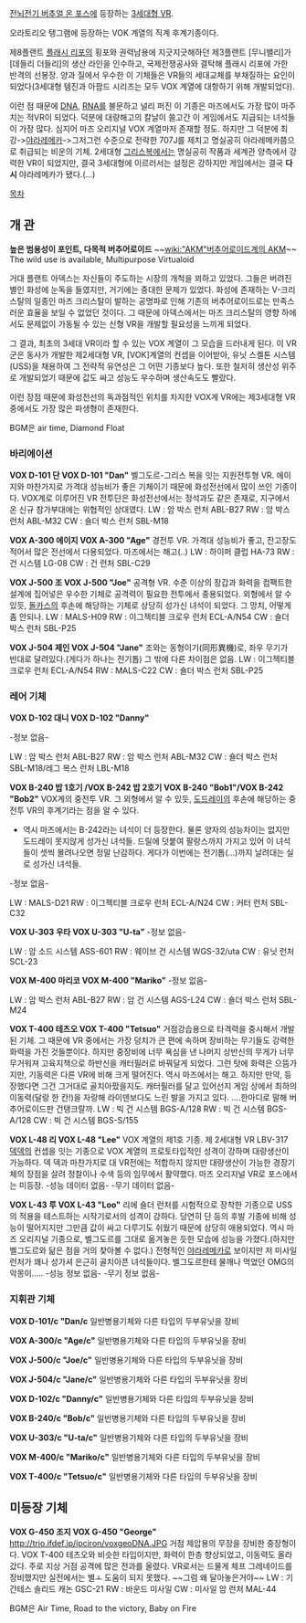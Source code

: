 [[전뇌전기 버추얼 온 포스]]에 등장하는 [[3세대형 VR]]. 

오라토리오 탱그램에 등장하는 VOK 계열의 직계 후계기종이다.

제8플랜트 [[플래시 리포]]의 횡포와 권력남용에 지긋지긋해하던 제3플랜트 [무니밸리]가 [데들리 더들리]의 생산 라인을 인수하고, 국제전쟁공사와 결탁해 플래시 리포에 가한 반격의 선봉장. 양과 질에서 우수한 이 기체들은 VR들의 세대교체를 부채질하는 요인이 되었다(3세대형 템진과 아팜드 시리즈는 모두 VOX 계열에 대항하기 위해 개발되었다).

이런 점 때문에 [[DNA]], [[RNA]]를 불문하고 널리 퍼진 이 기종은 마즈에서도 가장 많이 마주치는 적VR이 되었다. 덕분에 대량해고의 칼날이 쓸고간 이 게임에서도 지급되는 녀석들이 가장 많다. 심지어 마즈 오리지널 VOX 계열마저 존재할 정도. 하지만 그 덕분에 최강->[[야라레메카]]->그저그런 수준으로 전락한 707J를 제치고 명실공히 야라레메카쯤으로 취급되는 비운의 기체. 2세대형 [[그리스복]]에서는 명실공히 작품과 세계관 양측에서 강력한 VR이 되었지만, 결국 3세대형에 이르러서는 설정은 강하지만 게임에서는 결국 '''다시''' 야라레메카가 됐다.(…)

[[목차]]

== 개 관 ==
'''높은 범용성이 포인트, 다목적 버추어로이드''' ~~[[wiki:"AKM"버추어로이드계의 AKM]]~~
The wild use is available, Multipurpose Virtualoid

거대 플랜트 아덱스는 자신들이 주도하는 시장의 개척을 꾀하고 있었다. 그들은 버려진 별인 화성에 눈독을 들였지만, 거기에는 중대한 문제가 있었다. 화성에 존재하는 V-크리스탈의 일종인 마즈 크리스탈이 발하는 공명파로 인해 기존의 버추어로이드로는 만족스러운 효율을 보일 수 없었던 것이다. 그 때문에 아덱스에서는 마즈 크리스탈의 영향 하에서도 문제없이 가동될 수 있는 신형 VR을 개발할 필요성을 느끼게 되었다. 

그 결과, 최초의 3세대 VR이라 할 수 있는 VOX 계열이 그 모습을 드러내게 된다. 이 VR군은 동사가 개발한 제2세대형 VR, [VOK]계열의 컨셉을 이어받아, 유닛 스켈톤 시스템(USS)을 채용하여 그 전략적 유연성은 그 어떤 기종보다 높다. 또한 철저히 생산성 위주로 개발되었기 때문에 값도 싸고 성능도 우수하며 생산속도도 빨랐다. 

이런 장점 때문에 화성전선의 독과점적인 위치를 차지한 VOX계 VR에는 제3세대형 VR중에서도 가장 많은 파생형이 존재한다.


BGM은 air time, Diamond Float

=== 바리에이션 === 
'''VOX D-101 단 VOX D-101 "Dan"'''
벨그도르-그리스 복을 잇는 지원전투형 VR. 에이지와 마찬가지로 가격대 성능비가 좋은 기체이기 때문에 화성전선에서 많이 쓰인 기종이다. VOX계로 이루어진 VR 전투단은 화성전선에서는 정석과도 같은 존재로, 지구에서 온 신규 참가부대에는 위협적인 상대였다.
LW :  암 박스 런처 ABL-B27
RW : 암 박스 런처 ABL-M32
CW : 숄더 박스 런처 SBL-M18

'''VOX A-300 에이지 VOX A-300 "Age"'''
경전투 VR. 가격대 성능비가 좋고, 잔고장도 적어서 많은 전선에서 다용되었다. 마즈에서는 해고(..)
LW : 하이퍼 클럽 HA-73
RW :  건 시스템 LG-08
CW : 건 런처 SBL-C29

'''VOX J-500 조 VOX J-500 "Joe"'''
공격형 VR. 수준 이상의 장갑과 화력을 컴팩트한 설계에 집어넣은 우수한 기체로 공격력이 필요한 전투에서 중용되었다. 외형에서 알 수 있듯, [[돌카스]]의 후손에 해당하는 기체로 상당히 성가신 녀석이 되었다. 그 망치, 어떻게 좀 안되나.
LW : MALS-H09
RW : 이그젝티블 크로우 런처 ECL-A/N54
CW : 숄더 박스 런처 SBL-P25

'''VOX J-504 제인 VOX J-504 "Jane"'''
조와는 동형이기(同形異機)로, 좌우 무기가 반대로 달려있다.(게다가 하나는 전기톱) 그 밖에 다른 차이점은 없음.
LW : 이그젝티블 크로우 런처 ECL-A/N54
RW : MALS-C22
CW : 숄더 박스 런처 SBL-P25 

=== 레어 기체 ===
'''VOX D-102 대니 VOX D-102 "Danny"'''

-정보 없음-

LW : 암 박스 런처 ABL-B27
RW : 암 박스 런처 ABL-M32
CW : 숄더 박스 런처 SBL-M18/레그 복스 런처 LBL-M18

'''VOX B-240 밥 1호기 /VOX B-242 밥 2호기 VOX B-240 "Bob1"/VOX B-242 "Bob2"'''
VOX계의 중전투 VR. 그 외형에서 알 수 있듯, [[도드레이]]의 후손에 해당하는 중전투 VR의 후계기라는 점을 알 수 있다.

*역시 마즈에서는 B-242라는 녀석이 더 등장한다. 물론 양자의 성능차이는 없지만 도드레이 못지않게 성가신 녀석들. 드릴에 덧붙여 팔랑스까지 가지고 있어 이 녀석들이 셋씩 몰려나오면 정말 난감하다. 게다가 이번에는 전기톱(...)까지 날려대는 실로 성가신 녀석들.

-정보 없음-

LW : MALS-D21
RW : 이그젝티블 크로우 런처 ECL-A/N24
CW : 커터 런처 SBL-C32


'''VOX U-303 우타 VOX U-303 "U-ta"'''
-정보 없음-

LW : 암 소드 시스템 ASS-601
RW : 웨이브 건 시스템 WGS-32/uta
CW : 유닛 런처 SCL-23


'''VOX M-400 마리코 VOX M-400 "Mariko"'''
-정보 없음-

LW : 암 박스 런처 ABL-B27
RW : 암 건 시스템 AGS-L24
CW : 숄더 박스 런처 SBL-M24


'''VOX T-400 테츠오 VOX T-400 "Tetsuo"''' 
거점강습용으로 타격력을 중시해서 개발된 기체. 그 때문에 VR 중에서는 가장 덩치가 큰 편에 속하며 장비하는 무기들도 강력한 화력을 가진 것들뿐이다. 하지만 중장비에 너무 욕심을 낸 나머지 상반신의 무게가 너무 무거워져 고육지책으로 하반신을 캐터필러로 바꿔달게 되었다. 그런 탓에 화력은 으뜸가지만, 기동력은 다른 VR에 비해 크게 떨어진다. 역시 마즈에서는 해고. 하지만 만약, 등장했다면 그건 그거대로 골치아팠을지도. 캐터필러를 달고 있어선지 게임 상에서 최하의 이동력(달랑 한 칸!)을 자랑해 라이덴보다도 느린 발을 가지고 있다. ....한마디로 말해 버추어로이드판 건탱크랄까.
LW : 빅 건 시스템 BGS-A/128
RW : 빅 건 시스템 BGS-A/128
CW : 빅 건 시스템 BGS-S/155


'''VOX L-48 리 VOX L-48 "Lee"'''
VOX 계열의 제1호 기종. 제 2세대형 VR LBV-317 [[덱덱]]의 컨셉을 잇는 기종으로 VOX 계열의 프로토타입적인 성격이 강하며 대량생산이 가능하다. 덱 덱과 마찬가지로 대 VR전에는 적합하지 않지만 대량생산이 가능한 경장기체의 장점을 살려 정찰이나 수색 등의 임무에서 활약했다. 마즈 오리지널 VR로 포스에서는 미등장.
-성능 데이터 없음-
-무기 데이터 없음- 


'''VOX L-43 루 VOX L-43 "Loo"'''
리에 숄더 런처를 시험적으로 장착한 기종으로 USS의 적용을 테스트하는 시작기로서의 성격이 강하다. 당연히 단 등의 후발 기종에 비해 성능이 떨어지지만 그만큼 값이 싸고 다루기도 쉬웠기 때문에 상당히 애용되었다. 역시 마즈 오리지널 기종으로, 벨그도르를 그대로 옮겨놓은 듯한 모습에 성능을 가졌다.(하지만 벨그도르와 닮은 점을 거의 찾아볼 수 없다.) 전형적인 [[야라레메카]]로 보이지만 저 미사일 런처가 꽤나 성가셔 은근히 골치아픈 녀석들이다. 벨그도르한테 물깨나 먹었던 OMG의 악몽이.....  
-성능 정보 없음-
-무기 정보 없음-


=== 지휘관 기체 ===

'''VOX D-101/c "Dan/c'''
일반병용기체와 다른 타입의 두부유닛을 장비

'''VOX A-300/c "Age/c"'''
일반병용기체와 다른 타입의 두부유닛을 장비

'''VOX J-500/c "Joe/c"'''
일반병용기체와 다른 타입의 두부유닛을 장비

'''VOX J-504/c "Jane/c"'''
일반병용기체와 다른 타입의 두부유닛을 장비

'''VOX D-102/c "Danny/c"'''
일반병용기체와 다른 타입의 두부유닛을 장비

'''VOX B-240/c "Bob/c"'''
일반병용기체와 다른 타입의 두부유닛을 장비

'''VOX U-303/c "U-ta/c"'''
일반병용기체와 다른 타입의 두부유닛을 장비

'''VOX M-400/c "Mariko/c"'''
일반병용기체와 다른 타입의 두부유닛을 장비

'''VOX T-400/c "Tetsuo/c"'''
일반병용기체와 다른 타입의 두부유닛을 장비
== 미등장 기체 ==
'''VOX G-450 조지 VOX G-450 "George"'''
http://trio.ifdef.jp/ipciron/voxgeoDNA.JPG
거점 제압용의 무장을 장비한 중장형이다. VOX T-400 테츠오와 비슷한 타입이지만, 화력이 한층 향상되었고, 이동력도 올라갔다. 주로 지상 거점 공격에 많은 전과를 올렸다. VR로서는 드물게 체프 그레네이드를 장비했지만 실전에서는 별ㅗ 도움이 되지 못했다. ~~그럼 왜 달아놓은거야~~
LW : 기간테스 솔리드 캐논 GSC-21
RW : 바운드 미사일
CW : 미사일 암 런처 MAL-44

BGM은 Air Time, Road to the victory, Baby on Fire

